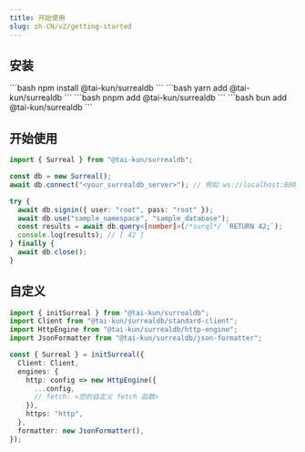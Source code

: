 ```yaml
---
title: 开始使用
slug: zh-CN/v2/getting-started
---
```



## 安装

<Tabs>
  <TabItem label="npm">
    ```bash
    npm install @tai-kun/surrealdb
    ```
  </TabItem>
  <TabItem label="yarn">
    ```bash
    yarn add @tai-kun/surrealdb
    ```
  </TabItem>
  <TabItem label="pnpm">
    ```bash
    pnpm add @tai-kun/surrealdb
    ```
  </TabItem>
  <TabItem label="bun">
    ```bash
    bun add @tai-kun/surrealdb
    ```
  </TabItem>
</Tabs>

## 开始使用

```ts
import { Surreal } from "@tai-kun/surrealdb";

const db = new Surreal();
await db.connect("<your_surrealdb_server>"); // 例如 ws://localhost:8000

try {
  await db.signin({ user: "root", pass: "root" });
  await db.use("sample_namespace", "sample_database");
  const results = await db.query<[number]>(/*surql*/ `RETURN 42;`);
  console.log(results); // [ 42 ]
} finally {
  await db.close();
}
```

## 自定义

```ts
import { initSurreal } from "@tai-kun/surrealdb";
import Client from "@tai-kun/surrealdb/standard-client";
import HttpEngine from "@tai-kun/surrealdb/http-engine";
import JsonFormatter from "@tai-kun/surrealdb/json-formatter";

const { Surreal } = initSurreal({
  Client: Client,
  engines: {
    http: config => new HttpEngine({
      ...config,
      // fetch: <您的自定义 fetch 函数>
    }),
    https: "http",
  },
  formatter: new JsonFormatter(),
});
```
